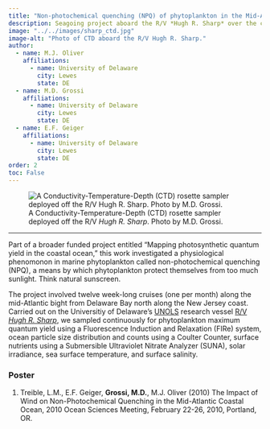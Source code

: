 ```yaml
---
title: "Non-photochemical quenching (NPQ) of phytoplankton in the Mid-Atlantic coastal ocean"
description: Seagoing project aboard the R/V *Hugh R. Sharp* over the course of 12 months <br> 2008-2009
image: "../../images/sharp_ctd.jpg"
image-alt: "Photo of CTD aboard the R/V Hugh R. Sharp."
author:
  - name: M.J. Oliver
    affiliations:
      - name: University of Delaware
        city: Lewes
        state: DE
  - name: M.D. Grossi
    affiliations:
      - name: University of Delaware
        city: Lewes
        state: DE
  - name: E.F. Geiger
    affiliations:
      - name: University of Delaware
        city: Lewes
        state: DE
order: 2
toc: False
---
```


![A Conductivity-Temperature-Depth (CTD) rosette sampler deployed off the R/V *Hugh R. Sharp*. Photo by M.D. Grossi.](../../images/sharp_ctd.jpg){fig-alt="Photo of CTD aboard the R/V *Hugh R. Sharp*."}

***

Part of a broader funded project entitled "Mapping photosynthetic quantum yield in the coastal ocean," this work investigated a physiological phenomonon in marine phytoplankton called non-photochemical quenching (NPQ), a means by which phytoplankton protect themselves from too much sunlight. Think natural sunscreen.

The project involved twelve week-long cruises (one per month) along the mid-Atlantic bight from Delaware Bay north along the New Jersey coast. Carried out on the Universitiy of Delaware's [UNOLS](https://www.unols.org/){target="_blank"} research vessel [R/V *Hugh R. Sharp*](https://www.udel.edu/content/dam/udelImages/ceoe/documents/marine-operations/rvSharp-Overview-Jan-2018_long.pdf){target="_blank"}, we sampled continuously for phytoplankton maximum quantum yield using a Fluorescence Induction and Relaxation (FIRe) system, ocean particle size distribution and counts using a Coulter Counter, surface nutrients using a Submersible Ultraviolet Nitrate Analyzer (SUNA), solar irradiance, sea surface temperature, and surface salinity.

### Poster

1. Treible, L.M., E.F. Geiger, **Grossi, M.D.**, M.J. Oliver (2010) The Impact of Wind on Non-Photochemical Quenching in the Mid-Atlantic Coastal Ocean, 2010 Ocean Sciences Meeting, February 22-26, 2010, Portland, OR.